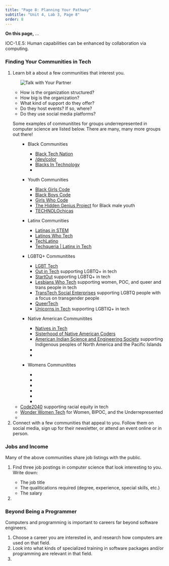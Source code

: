 ```yaml
---
title: "Page 8: Planning Your Pathway"
subtitle: "Unit 4, Lab 3, Page 8"
order: 8
---
```


::: learn
<p><strong>On this page,</strong> ...</p>
:::

::: todo
IOC-1.E.5: Human capabilities can be enhanced by collaboration via
computing.<br />
:::

<p>

</p>

<h3>Finding Your Communities in Tech</h3>

::: forYouToDo
<ol>

<li>

Learn bit a about a few communities that interest you.

<ul>

<img src="/img/icons/talk-with-your-partner.png" title="Talk with Your Partner" alt="Talk with Your Partner" class="imageRight"/>

<li>How is the organization structured?</li>

<li>How big is the organization?</li>

<li>What kind of support do they offer?</li>

<li>Do they host events? If so, where?</li>

<li>Do they use social media platforms?</li>

</ul>

::: endnote
Some examples of communitites for groups underrepresented in computer
science are listed below. There are many, many more groups out there!

<ul>

<ul>

<li>

Black Communities

<ul>

<li><a href="https://blacktechnation.com/" title="Black Tech Nation" target="_blank">Black
Tech Nation</a></li>

<li><a href="https://devcolor.org/" title="/dev/color" target="_blank">/dev/color</a></li>

<li><a href="https://www.blacksintechnology.net/" title="Blacks In Technology" target="_blank">Blacks
In Technology</a></li>

<li><a href="" title="" target="_blank"></a></li>

</ul>

</li>

<li>

Youth Communities

<ul>

<li><a href="https://www.blackgirlscode.com/" title="Black Girls Code" target="_blank">Black
Girls Code</a></li>

<li><a href="https://www.blackboyscode.com/" title="Black Boys Code" target="_blank">Black
Boys Code</a></li>

<li><a href="https://girlswhocode.com/" title="Girls Who Code" target="_blank">Girls
Who Code</a></li>

<li><a href="https://www.hiddengeniusproject.org/" title="The Hidden Genius Project" target="_blank">The
Hidden Genius Project</a> for Black male youth</li>

<li><a href="https://technolochicas.org/" title="TECHNOLOchicas" target="_blank">TECHNOLOchicas</a></li>

</ul>

</li>

<li>

Latinx Communities

<ul>

<li><a href="http://www.latinasinstem.com/" title="Latinas in STEM" target="_blank">Latinas
in STEM</a></li>

<li><a href="https://latinoswhotech.com/" title="Latinos Who Tech" target="_blank">Latinos
Who Tech</a></li>

<li><a href="https://techlatino.org/" title="TechLatino" target="_blank">TechLatino</a></li>

<li><a href="https://techqueria.org/" title="Techqueria | Latinx in Tech" target="_blank">Techqueria
\| Latinx in Tech</a></li>

</ul>

</li>

<li>

LGBTQ+ Communitites

<ul>

<li><a href="https://www.lgbttech.org/" title="LGBT Tech" target="_blank">LGBT
Tech</a></li>

<li><a href="https://outintech.com/" title="Out in Tech" target="_blank">Out
in Tech</a> supporting LGBTQ+ in tech</li>

<li><a href="https://startout.org/" title="StartOut" target="_blank">StartOut</a>
supporting LGBTQ+ in tech</li>

<li><a href="https://lesbianswhotech.org/" title="Lesbians Who Tech" target="_blank">Lesbians
Who Tech</a> supporting women, POC, and queer and trans people in
tech</li>

<li><a href="https://transtechsocial.org/" title="TransTech Social Enterprises" target="_blank">TransTech
Social Enterprises</a> supporting LGBTQ people with a focus on
transgender people</li>

<li><a href="https://www.queertech.org/" title="QueerTech" target="_blank">QueerTech</a></li>

<li><a href="https://www.unicornsintech.com/" title="Unicorns in Tech" target="_blank">Unicorns
in Tech</a> supporting LGBTIQ+ in tech</li>

</ul>

</li>

<li>

Native American Communitites

<ul>

<li><a href="https://nativesintech.org/" title="Natives in Tech" target="_blank">Natives
in Tech</a></li>

<li><a href="https://sisterhoodofnativeamericancoders.org/" title="Sisterhood of Native American Coders" target="_blank">Sisterhood
of Native American Coders</a></li>

<li><a href="https://www.aises.org/" title="American Indian Science and Engineering Society" target="_blank">American
Indian Science and Engineering Society</a> supporting Indigenous peoples
of North America and the Pacific Islands</li>

<li><a href="" title="" target="_blank"></a></li>

<li><a href="" title="" target="_blank"></a></li>

</ul>

</li>

<li>

Womens Communitites

<ul>

<li><a href="" title="" target="_blank"></a></li>

<li><a href="" title="" target="_blank"></a></li>

<li><a href="" title="" target="_blank"></a></li>

<li><a href="" title="" target="_blank"></a></li>

<li>

</li>

<li>

</li>

</ul>

</li>

</ul>

<li><a href="http://www.code2040.org" title="Code2040" target="_blank">Code2040</a>
supporting racial equity in tech</li>

<li><a href="https://wonderwomentech.com/" title="Wonder Women Tech" target="_blank">Wonder
Women Tech</a> for Women, BIPOC, and the Underrepresented</li>

<li><a href="" title="" target="_blank"></a></li>

</ul>
:::

</li>

<li>Connect with a few communities that appeal to you. Follow them on
social media, sign up for their newsletter, or attend an event online or
in person.</li>

</ol>
:::

<h3>Jobs and Income</h3>

<p>Many of the above communities share job listings with the public.</p>

::: forYouToDo
<ol>

<li>

Find three job postings in computer science that look interesting to
you. Write down:

<ul>

<li>The job title</li>

<li>The qualitications required (degree, experience, special skills,
etc.)</li>

<li>The salary</li>

</ul>

</li>

<li>

</li>

</ol>
:::

<h3>Beyond Being a Programmer</h3>

<p>Computers and programming is important to careers far beyond software
engineers.</p>

::: forYouToDo
<ol>

<li>Choose a career you are interested in, and research how computers
are used on that field.</li>

<li>Look into what kinds of specialized training in software packages
and/or programming are relevant in that field.</li>

<li>

</li>

</ol>
:::
